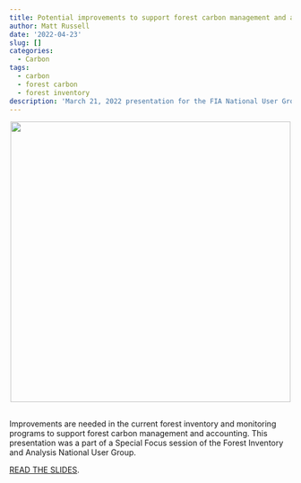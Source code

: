 ```yaml
---
title: Potential improvements to support forest carbon management and accounting
author: Matt Russell
date: '2022-04-23'
slug: []
categories:
  - Carbon
tags:
  - carbon
  - forest carbon
  - forest inventory
description: 'March 21, 2022 presentation for the FIA National User Group-Special Focus session'
---
```



<center>

![](carbon_screenshot.jpg){width=500px}
</center>
 
## 

Improvements are needed in the current forest inventory and monitoring programs to support forest carbon management and accounting. This presentation was a part of a Special Focus session of the Forest Inventory and Analysis National User Group. 

[READ THE SLIDES](https://docs.google.com/presentation/d/11j0xDbZWE89YfJOGgS7g3YAj658U8wiO_tSJjQGTpCg/edit?usp=sharing). 